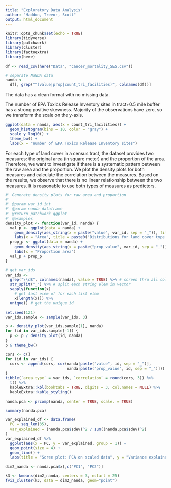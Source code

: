 ```yaml
---
title: "Exploratory Data Analysis"
author: "Haddon, Trevor, Scott"
output: html_document
---
```


```r
knitr::opts_chunk$set(echo = TRUE)
library(tidyverse)
library(patchwork)
library(cluster)
library(factoextra)
library(here)
```

```r
df <- read_csv(here("Data", "cancer_mortality_SES.csv"))
```

```r
# separate NaNDA data
nanda <-
  df[, grep("^(value|prop|count_tri_facilities)", colnames(df))]
```

The data has a clean format with no missing data. 

The number of EPA Toxics Release Inventory sites in tract+0.5 mile buffer has a strong positive skewness. Majority of the observations have zero, so we transform the scale on the y-axis.

```r
ggplot(data = nanda, aes(x = count_tri_facilities)) +
  geom_histogram(bins = 10, color = "gray") +
  scale_y_log10() +
  theme_bw() +
  labs(x = "number of EPA Toxics Release Inventory sites")
```


For each type of land cover in a census tract, the dataset provides two measures: the original area (in square meter) and the proportion of the area. Therefore, we want to investigate if there is a systematic pattern between the raw area and the proportion. We plot the density plots for both measures and calculate the correlation between the measures. Based on the results, we observe that there is no linear relationship between the two measures. It is reasonable to use both types of measures as predictors.

```r
#' Generate density plots for raw area and proportion
#' 
#' @param var_id int
#' @param nanda dataframe
#' @return patchwork ggplot
#' @examples
density_plot <- function(var_id, nanda) {
  val_p <- ggplot(data = nanda) +
    geom_density(aes_string(x = paste("value", var_id, sep = "_")), fill = "gray") +
    labs(x = "Area", title = paste0("Distributions for land cover type ID:", var_id))
  prop_p <- ggplot(data = nanda) +
    geom_density(aes_string(x = paste("prop_value", var_id, sep = "_")), fill = "gray") +
    labs(x = "Proportion area")
  val_p + prop_p
}
```

```r
# get var_ids
var_ids <-
  grep("\\d$", colnames(nanda), value = TRUE) %>% # screen thru all column names and get those ends with digits
  str_split("_") %>% # split each string elem in vector
  sapply(function(x)
    # get last elem of for each list elem
    x[length(x)]) %>%
  unique() # get the unique id

set.seed(121)
var_ids.sample <- sample(var_ids, 3)
```

```r
p <- density_plot(var_ids.sample[1], nanda)
for (id in var_ids.sample[-1]) {
  p <- p / density_plot(id, nanda)
}
p & theme_bw()
```

```r
cors <- c()
for (id in var_ids) {
  cors <- append(cors, cor(nanda[paste("value", id, sep = "_")],
                           nanda[paste("prop_value", id, sep = "_")]))
}
tibble(`area type` = var_ids, `correlation` = round(cors, 3)) %>% 
  t() %>% 
  kableExtra::kbl(booktabs = TRUE, digits = 3, col.names = NULL) %>% 
  kableExtra::kable_styling()
```

```r
nanda.pca <- prcomp(nanda, center = TRUE, scale. = TRUE)
```

```r
summary(nanda.pca)
```


```r
var_explained_df <- data.frame(
  PC = seq_len(35),
  var_explained = (nanda.pca$sdev)^2 / sum((nanda.pca$sdev)^2)
)
var_explained_df %>%
  ggplot(aes(x = PC, y = var_explained, group = 1)) +
  geom_point(size = 4) +
  geom_line() +
  labs(title = "Scree plot: PCA on scaled data", y = "Variance explained")
```

```r
dim2_nanda <- nanda.pca$x[,c("PC1", "PC2")]
```

```r
k3 <- kmeans(dim2_nanda, centers = 3, nstart = 25)
fviz_cluster(k3, data = dim2_nanda, geom="point")
```


